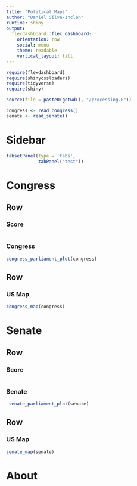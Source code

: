 ```yaml
---
title: "Political Maps"
author: "Daniel Silva-Inclan"
runtime: shiny
output: 
  flexdashboard::flex_dashboard:
    orientation: row
    social: menu
    theme: readable
    vertical_layout: fill
---
```


```r

require(flexdashboard)
require(shinycssloaders)
require(tidyverse)
require(shiny)

source(file = paste0(getwd(), "/processing.R"))

congress <- read_congress()
senate <- read_senate()

```

Sidebar {.sidebar}
================================================================================
```r
tabsetPanel(type = 'tabs',
            tabPanel("test"))

```

Congress
================================================================================

Row
--------------------------------------------------------------------------------

### Score

```r
```

### Congress

```r
congress_parliament_plot(congress)
```

Row 
--------------------------------------------------------------------------------

### US Map

```r
congress_map(congress)
```

Senate
================================================================================

Row
--------------------------------------------------------------------------------

### Score

```r
```

### Senate

```r
 senate_parliament_plot(senate)
```

Row 
--------------------------------------------------------------------------------

### US Map

```r
senate_map(senate)
```




About
================================================================================

